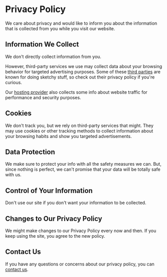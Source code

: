 # Privacy Policy

We care about privacy and would like to inform you about the information that is collected from you while you visit our website.

## Information We Collect

We don't directly collect information from you.

However, third-party services we use may collect data about your browsing behavior for targeted advertising purposes. Some of these [third parties](https://adsense.google.com/) are known for doing sketchy stuff, so check out their privacy policy if you're curious.

Our [hosting provider](https://vercel.com/) also collects some info about website traffic for performance and security purposes.

## Cookies

We don't track you, but we rely on third-party services that might. They may use cookies or other tracking methods to collect information about your browsing habits and show you targeted advertisements.

## Data Protection

We make sure to protect your info with all the safety measures we can. But, since nothing is perfect, we can't promise that your data will be totally safe with us.

## Control of Your Information

Don't use our site if you don't want your information to be collected.

## Changes to Our Privacy Policy

We might make changes to our Privacy Policy every now and then. If you keep using the site, you agree to the new policy.

## Contact Us

If you have any questions or concerns about our privacy policy, you can [contact us](https://twitter.com/TheTechTrout).
